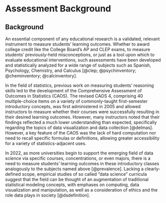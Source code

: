 # Assessment Background {.unnumbered}

## Background

An essential component of any educational research is a validated, relevant instrument to measure students' learning outcomes. Whether to award college credit like the College Board's AP and CLEP exams, to measure students' previously-held misconceptions, or just as a tool upon which to evaluate educational interventions, such assessments have been developed and statistically analyzed for a wide range of subjects such as Spanish, Psychology, Chemistry, and Calculus [@clep; @psychinventory; @cheminventory; @calcinventory].

In the field of statistics, previous work on measuring students' reasoning skills led to the development of the Comprehensive Assessment of Outcomes in Statistics (CAOS). The revised CAOS 4, comprising 40 multiple-choice items on a variety of commonly-taught first-semester introductory concepts, was first administered in 2005 and allowed instructors to measure whether their courses were successfully resulting in their desired learning outcomes. However, many instructors noted that their findings reflected a much lower understanding than expected, specifically regarding the topics of data visualization and data collection [@delmas]. However, a key feature of the CAOS was the lack of hard computation nor need to recall specific formulas or definitions, allowing greater accessibility for a variety of statistics-adjacent uses.

In 2022, as more universities begin to support the emerging field of data science via specific courses, concentrations, or even majors, there is a need to measure students' learning outcomes in these introductory classes analogously to the subjects named above [@prevalence]. Lacking a clearly-defined scope, empirical studies of so called "data science" curricula suggest that the field can be thought of an augmentation of traditional statistical modeling concepts, with emphases on computing, data visualization and manipulation, as well as a consideration of ethics and the role data plays in society [@dsdefinition].

